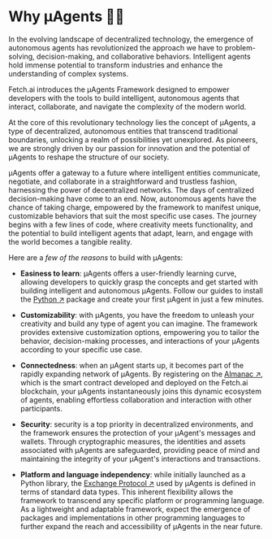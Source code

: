# Why μAgents 🤔💡

In the evolving landscape of decentralized technology, the emergence of autonomous agents has revolutionized the approach we have to problem-solving, decision-making, and collaborative behaviors. Intelligent agents hold immense potential to transform industries and enhance the understanding of complex systems. 

Fetch.ai introduces the μAgents Framework designed to empower developers with the tools to build intelligent, autonomous agents that interact, collaborate, and navigate the complexity of the modern world.

At the core of this revolutionary technology lies the concept of μAgents, a type of decentralized, autonomous entities that transcend traditional boundaries, unlocking a realm of possibilities yet unexplored. As pioneers, we are strongly driven by our passion for innovation and the potential of μAgents to reshape the structure of our society.

μAgents offer a gateway to a future where intelligent entities communicate, negotiate, and collaborate in a straightforward and trustless fashion, harnessing the power of decentralized networks. The days of centralized decision-making have come to an end. Now, autonomous agents have the chance of taking charge, empowered by the framework to manifest unique, customizable behaviors that suit the most specific use cases. The journey begins with a few lines of code, where creativity meets functionality, and the potential to build intelligent agents that adapt, learn, and engage with the world becomes a tangible reality.

Here are a _few of the reasons_ to build with μAgents:

- **Easiness to learn**: μAgents offers a user-friendly learning curve, allowing developers to quickly grasp the concepts and get started with building intelligent and autonomous μAgents. Follow our guides to install the [Python ↗](https://pypi.org/project/uagents/) package and create your first μAgent in just a few minutes.

- **Customizability**: with μAgents, you have the freedom to unleash your creativity and build any type of agent you can imagine. The framework provides extensive customization options, empowering you to tailor the behavior, decision-making processes, and interactions of your μAgents according to your specific use case.

- **Connectedness**: when an μAgent starts up, it becomes part of the rapidly expanding network of μAgents. By registering on the [Almanac ↗️](/references/contracts/uagents-almanac/almanac-overview.md)️, which is the smart contract developed and deployed on the Fetch.ai blockchain, your μAgents instantaneously joins this dynamic ecosystem of agents, enabling effortless collaboration and interaction with other participants.

- **Security**: security is a top priority in decentralized environments, and the framework ensures the protection of your μAgent's messages and wallets. Through cryptographic measures, the identities and assets associated with μAgents are safeguarded, providing peace of mind and maintaining the integrity of your μAgent's interactions and transactions.

- **Platform and language independency**: while initially launched as a Python library, the [Exchange Protocol ↗️](/references/uagents/uagents-protocols/exchange-protocol.md)️ used by μAgents is defined in terms of standard data types. This inherent flexibility allows the framework to transcend any specific platform or programming language. As a lightweight and adaptable framework, expect the emergence of packages and implementations in other programming languages to further expand the reach and accessibility of μAgents in the near future.
